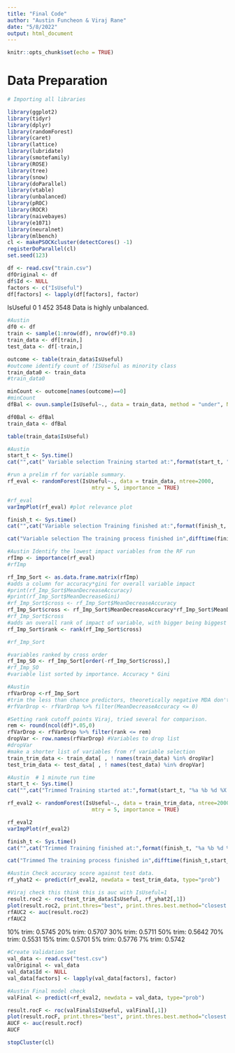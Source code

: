 ```yaml
---
title: "Final Code"
author: "Austin Funcheon & Viraj Rane"
date: "5/8/2022"
output: html_document
---
```

```r
knitr::opts_chunk$set(echo = TRUE)
```
# Data Preparation

```r
# Importing all libraries

library(ggplot2)
library(tidyr)
library(dplyr)
library(randomForest)
library(caret)
library(lattice)
library(lubridate)
library(smotefamily)
library(ROSE)
library(tree)
library(snow)
library(doParallel)
library(vtable)
library(unbalanced)
library(pROC)
library(ROCR)
library(naivebayes)
library(e1071)
library(neuralnet)
library(mlbench)
cl <- makePSOCKcluster(detectCores() -1)
registerDoParallel(cl)
set.seed(123)


```


```r
df <- read.csv("train.csv")
dfOriginal <- df
df$Id <- NULL
factors <- c("IsUseful")
df[factors] <- lapply(df[factors], factor)
```

IsUseful
   0    1 
 452 3548
Data is highly unbalanced.

```r
#Austin
df0 <- df
train <- sample(1:nrow(df), nrow(df)*0.8)
train_data <- df[train,]
test_data <- df[-train,]

outcome <- table(train_data$IsUseful)
#outcome identify count of !ISUseful as minority class
train_data0 <- train_data
#train_data0

minCount <- outcome[names(outcome)==0]
#minCount
dfBal <- ovun.sample(IsUseful~., data = train_data, method = "under", N = minCount*2)$data

df0Bal <- dfBal
train_data <- dfBal

table(train_data$IsUseful)

```
```r
#Austin
start_t <- Sys.time()
cat("",cat(" Variable selection Training started at:",format(start_t, "%a %b %d %X %Y")))

#run a prelim rf for variable summary. 
rf_eval <- randomForest(IsUseful~., data = train_data, ntree=2000,
                           mtry = 5, importance = TRUE)

#rf_eval
varImpPlot(rf_eval) #plot relevance plot

finish_t <- Sys.time()
cat("",cat("Variable selection Training finished at:",format(finish_t, "%a %b %d %X %Y")))

cat("Variable selection The training process finished in",difftime(finish_t,start_t,units="mins"), "minutes")

```

```r
#Austin Identify the lowest impact variables from the RF run
rfImp <- importance(rf_eval)
#rfImp

rf_Imp_Sort <- as.data.frame.matrix(rfImp)
#adds a column for accuracy*gini for overall variable impact
#print(rf_Imp_Sort$MeanDecreaseAccuracy)
#print(rf_Imp_Sort$MeanDecreaseGini)
#rf_Imp_Sort$cross <- rf_Imp_Sort$MeanDecreaseAccuracy
rf_Imp_Sort$cross <- rf_Imp_Sort$MeanDecreaseAccuracy*rf_Imp_Sort$MeanDecreaseGini
#rf_Imp_Sort$cross
#adds an overall rank of impact of variable, with bigger being biggest ranked impact, with 1 being lowest impact
rf_Imp_Sort$rank <- rank(rf_Imp_Sort$cross)

#rf_Imp_Sort

#variables ranked by cross order
rf_Imp_SO <- rf_Imp_Sort[order(-rf_Imp_Sort$cross),]
#rf_Imp_SO
#variable list sorted by importance. Accuracy * Gini
```



```r
#Austin 
rfVarDrop <-rf_Imp_Sort
#trim the less than chance predictors, theoretically negative MDA don't contribute
#rfVarDrop <- rfVarDrop %>% filter(MeanDecreaseAccuracy <= 0)

#Setting rank cutoff points Viraj, tried several for comparison.
rem <- round(ncol(df)*.05,0)
rfVarDrop <- rfVarDrop %>% filter(rank <= rem)
dropVar <- row.names(rfVarDrop) #Variables to drop list 
#dropVar
#make a shorter list of variables from rf variable selection
train_trim_data <- train_data[ , ! names(train_data) %in% dropVar] 
test_trim_data <- test_data[ , ! names(test_data) %in% dropVar] 
```



```r
#Austin  # 1 minute run time
start_t <- Sys.time()
cat("",cat("Trimmed Training started at:",format(start_t, "%a %b %d %X %Y")))

rf_eval2 <- randomForest(IsUseful~., data = train_trim_data, ntree=2000,
                           mtry = 5, importance = TRUE)

rf_eval2
varImpPlot(rf_eval2)

finish_t <- Sys.time()
cat("",cat("Trimmed Training finished at:",format(finish_t, "%a %b %d %X %Y")))

cat("Trimmed The training process finished in",difftime(finish_t,start_t,units="mins"), "minutes")
```

```r
#Austin Check accuracy score against test data.
rf_yhat2 <- predict(rf_eval2, newdata = test_trim_data, type="prob")

#Viraj check this think this is auc with IsUseful=1
result.roc2 <- roc(test_trim_data$IsUseful, rf_yhat2[,1])
plot(result.roc2, print.thres="best", print.thres.best.method="closest.topleft", print.auc=TRUE)
rfAUC2 <- auc(result.roc2)
rfAUC2
```
10% trim: 0.5745
20% trim: 0.5707
30% trim: 0.5711
50% trim: 0.5642
70% trim: 0.5531
15% trim: 0.5701
 5% trim: 0.5776
 7% trim: 0.5742


```r
#Create Validation Set
val_data <- read.csv("test.csv")
valOriginal <- val_data
val_data$Id <- NULL
val_data[factors] <- lapply(val_data[factors], factor)
```


```r
#Austin Final model check
valFinal <- predict(<rf_eval2, newdata = val_data, type="prob")

result.rocF <- roc(valFinal$IsUseful, valFinal[,1])
plot(result.rocF, print.thres="best", print.thres.best.method="closest.topleft", print.auc=TRUE)
AUCF <- auc(result.rocf)
AUCF
```

```r
stopCluster(cl)
```
